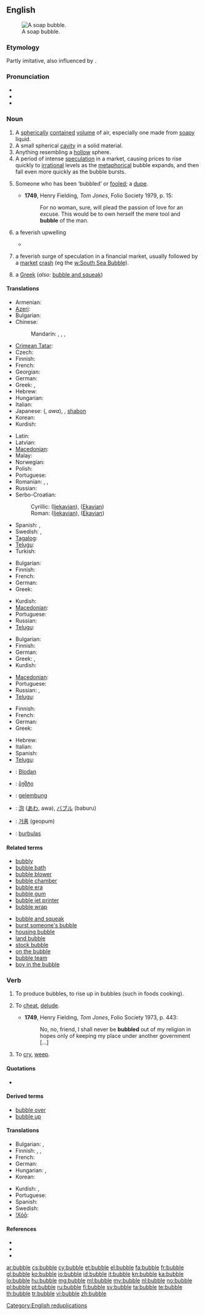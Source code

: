 {{wikipedia}}
==English==
[[File:Reflection_in_a_soap_bubble_edit.jpg|thumb|A soap bubble.]]

===Etymology===
Partly imitative, also influenced by {{term|burble}}.

===Pronunciation===
* {{IPA|/ˈbʌb.əl/}}
* {{audio|en-us-bubble.ogg|Audio (US)}}
* {{rhymes|ʌbəl}}

===Noun===
{{en-noun}}

# A [[spherical]]ly [[contained]] [[volume]] of air, especially one made from [[soapy]] liquid.
# A small spherical [[cavity]] in a solid material.
# Anything resembling a [[hollow]] sphere.
# A period of intense [[speculation]] in a market, causing prices to rise quickly to [[irrational]] levels as the [[metaphorical]] bubble expands, and then fall even more quickly as the bubble bursts.
# {{obsolete}} Someone who has been ‘bubbled’ or [[fooled]]; a [[dupe]].
#* '''1749''', Henry Fielding, ''Tom Jones'', Folio Society 1979, p. 15:
#*: For no woman, sure, will plead the passion of love for an excuse.  This would be to own herself the mere tool and '''bubble''' of the man.
# {{figuratively}} a feverish upwelling
#* {{quote-news
|year=2011
|date=January 23
|author=Alistair Magowan 
|title=Blackburn 2 - 0 West Brom
|work=BBC
|url=http://news.bbc.co.uk/sport2/hi/football/eng_prem/9366756.stm
|page=
|passage=Thomas, so often West Brom's most positive attacker down their left side and up against Salgado, twice almost burst the '''bubble''' of excitement around the ground but he had two efforts superbly saved by Robinson. }}
# {{figuratively}} a feverish surge of speculation in a financial market, usually followed by a [[market]] [[crash]] (eg the [[w:South Sea Bubble]]).
# {{Cockney rhyming slang}} a [[Greek]] (''also:'' [[bubble and squeak]])

====Translations====
{{trans-top|spherically contained volume of air}}
* Armenian: {{t-|hy|պղպջակ|tr=pġpǰak}}
* [[Azeri]]: {{t|az|köpük}}
* Bulgarian: {{t|bg|мехурче|n}}
* Chinese:
*: Mandarin: {{t-|cmn|泡|tr=pào|sc=Hani}}, {{t|cmn|氣泡|sc=Hani}}, {{t|cmn|气泡|tr=qìpào|sc=Hani}}, {{t|cmn|泡沫|tr=pàomò|sc=Hani}}
* [[Crimean Tatar]]: {{tø|crh|köpük}}
* Czech: {{t-|cs|bublina|f}}
* Finnish: {{t-|fi|kupla}}
* French: {{t+|fr|bulle|f}}
* Georgian: {{t-|ka|ბუშტი|tr=bušti|sc=Geor|xs=Georgian}}
* German: {{t+|de|Blase|f}}
* Greek: {{t+|el|φυσαλίδα|f|tr=fisalíδa}},  {{t|el|πομφόλυγα|f|tr=pomfóliγa}}
* Hebrew: {{t+|he|בועה|f|tr=bu'a}}
* Hungarian: {{t+|hu|buborék}}
* Italian: {{t+|it|bolla|f}}
* Japanese: {{l|ja|泡}} ({{l|ja|あわ}}, ''awa''), {{l|ja|泡立つ}}, [[shabon]]
* Korean: {{t+|ko|거품|tr=geopum|sc=Hang}}
* Kurdish: {{t|ku|بڵق|sc=ku-Arab}}
{{trans-mid}}
* Latin: {{t-|la|bulla|f}}
* Latvian: {{t-|lv|burbulis|m|xs=Latvian}}
* [[Macedonian]]: {{t|mk|меур|m|tr=méur}}
* Malay: {{t|ms|buih}}
* Norwegian: {{t|no|bubla|f}}
* Polish: {{t+|pl|bańka|f}}
* Portuguese: {{t+|pt|bolha|f}}
* Romanian: {{t|ro|balon|n}}, {{t|ro|bășică|f}}, {{t|ro|bulă|f}}
* Russian: {{t|ru|пузырь|m|tr=puzýr'}}
* Serbo-Croatian: 
*: Cyrillic: {{t|sh|мјехурић|m|alt=мјеху̀рић|sc=Cyrl}} ([[Ijekavian]]), {{t|sh|мехурић|m|alt=меху̀рић|sc=Cyrl}} ([[Ekavian]])
*: Roman: {{t|sh|mjehurić|m|alt=mjehùrić}} ([[Ijekavian]]), {{t|sh|mehurić|m|alt=mehùrić}} ([[Ekavian]])
* Spanish: {{t+|es|burbuja|f}}, {{t-|es|pompa|f}} {{qualifier|soap bubble}}
* Swedish: {{t+|sv|bubbla|c}}, {{t|sv|såpbubblor}} {{qualifier|soap bubble}}
* [[Tagalog]]: {{t|tl|bula}}
* [[Telugu]]: {{t|te|బుడగ|tr=buDaga}}
* Turkish: {{t+|tr|köpük}}
{{trans-bottom}}

{{trans-top|small spherical cavity in a solid}}
* Bulgarian: {{t|bg|мехурче|n}}
* Finnish: {{t-|fi|kupla}}
* French: {{t+|fr|trou|m}}
* German: {{t+|de|Blase|f}}
* Greek: {{t+|el|φυσαλίδα|tr=fisalíδa}}
{{trans-mid}}
* Kurdish: {{t|ku|بڵق|sc=ku-Arab}}
* [[Macedonian]]: {{t|mk|меурче|n|tr=méurče}}
* Portuguese: {{t+|pt|bolha|f}}
* Russian: {{t|ru|пузырёк|m}}
* [[Telugu]]: {{t|te|బుడగ|tr=buDaga}}
{{trans-bottom}}

{{trans-top|anything resembling a hollow sphere}}
* Bulgarian: {{t+|bg|мехур|m}}
* Finnish: {{t-|fi|kupla}}
* German: {{t+|de|Blase|f}}
* Greek: {{t+|el|φυσαλίδα|f|tr=fisalíδa}},  {{t+|el|φούσκα|f|tr=fúska}}
* Kurdish: {{t|ku|بڵق|sc=ku-Arab}}
{{trans-mid}}
* [[Macedonian]]: {{t|mk|меур|m|tr=méur}}
* Portuguese: {{t+|pt|bolha|f}}
* Russian: {{t|ru|пузырь|m|tr=puzýr'}}, {{t|ru|пузырёк|m|tr=puzyr'ók}}
* [[Telugu]]: {{t|te|బుడగ|tr=buDaga}}
{{trans-bottom}}

{{trans-top|period of intense speculation in a market}}
* Finnish: {{t-|fi|kupla}}
* French: {{t+|fr|bulle|f}}
* German: {{t+|de|Blase|m}}
* Greek: {{t+|el|φούσκα|f|tr=fúska}}
{{trans-mid}}
* Hebrew: {{t+|he|בועה|f|tr=bu'a}}
* Italian: {{t+|it|bolla|f}}
* Spanish: {{t+|es|burbuja|f}}
* [[Telugu]]: {{t|te|బుడగ|tr=buDaga}}
{{trans-bottom}}

{{checktrans-top}}
* {{ttbc|bar}}: [[Blodan]] {{f}}
* {{ttbc|ka}}: [[ბჟშტი]]
* {{ttbc|id}}: [[gelembung]]
{{trans-mid}}
* {{ttbc|ja}}: [[泡]] ([[あわ]], awa), [[バブル]] (baburu)
* {{ttbc|ko}}: [[거품]] (geopum)
* {{ttbc|lt}}: [[burbulas]] {{m}}
{{trans-bottom}}

====Related terms====
{{rel-top|terms related to "bubble"}}
* [[bubbly]]
* [[bubble bath]]
* [[bubble blower]]
* [[bubble chamber]]
* [[bubble era]]
* [[bubble gum]]
* [[bubble jet printer]]
* [[bubble wrap]]
{{rel-mid}}
* [[bubble and squeak]]
* [[burst someone's bubble]]
* [[housing bubble]]
* [[land bubble]]
* [[stock bubble]]
* [[on the bubble]]
* [[bubble team]]
* [[boy in the bubble]]
{{rel-bottom}}

===Verb===
{{en-verb|bubbl|es}}

# {{intransitive}} To produce bubbles, to rise up in bubbles (such in foods cooking).
# {{transitive|archaic}} To [[cheat]], [[delude]].
#* '''1749''', Henry Fielding, ''Tom Jones'', Folio Society 1973, p. 443:
#*: No, no, friend, I shall never be '''bubbled''' out of my religion in hopes only of keeping my place under another government [...]
# {{intransitive|Scotland|and|Northern England}} To [[cry]], [[weep]].

====Quotations====
* {{seeCites}}

====Derived terms====
* [[bubble over]]
* [[bubble up]]

====Translations====
{{trans-top|to rise up in bubbles}}
* Bulgarian: {{t|bg|кипя}},  {{t|bg|клокоча}}
* Finnish: {{t-|fi|kuplia}}, {{t|fi|poreilla}},  {{t-|fi|porista}}
* French: {{t|fr|bouillonner}}
* German: {{t+|de|blubbern}}
* Hungarian: {{t-|hu|buborékol}}, {{t|hu|bugyborékol}}
* Korean: {{t|ko|부글거리다|tr=bugeul-georida|sc=Hang}}
{{trans-mid}}
* Kurdish: {{t|ku|بڵق کردن|sc=ku-Arab}}, {{t|ku|بڵقه‌بڵق کردن|sc=ku-Arab}}
* Portuguese: {{t-|pt|borbulhar}}
* Spanish: {{t-|es|burbujear}}
* Swedish: {{t+|sv|bubbla}}
* [[!Xóõ]]: {{tø|nmn|tsàhã}}
{{trans-bottom}}

{{trans-see|to cheat, delude|cheat}}

{{trans-see|to cry, weep|weep}}

====References====
* {{R:Dobson & Irwin Newcastle 1970}}
* {{R:New Geordie Dictionary 1987}}
* {{R:Northeast Dialect 2005}}

[[Category:English reduplications]]

[[ar:bubble]]
[[cs:bubble]]
[[cy:bubble]]
[[et:bubble]]
[[el:bubble]]
[[fa:bubble]]
[[fr:bubble]]
[[gl:bubble]]
[[ko:bubble]]
[[io:bubble]]
[[id:bubble]]
[[it:bubble]]
[[kn:bubble]]
[[ka:bubble]]
[[lo:bubble]]
[[hu:bubble]]
[[mg:bubble]]
[[ml:bubble]]
[[my:bubble]]
[[nl:bubble]]
[[no:bubble]]
[[pl:bubble]]
[[pt:bubble]]
[[ru:bubble]]
[[fi:bubble]]
[[sv:bubble]]
[[ta:bubble]]
[[te:bubble]]
[[th:bubble]]
[[tr:bubble]]
[[vi:bubble]]
[[zh:bubble]]